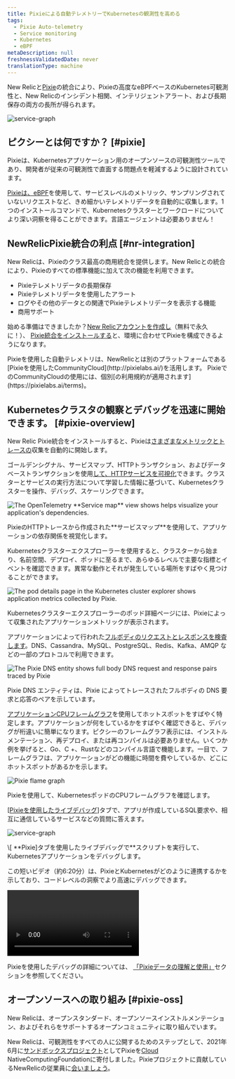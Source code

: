 ```yaml
---
title: Pixieによる自動テレメトリーでKubernetesの観測性を高める
tags:
  - Pixie Auto-telemetry
  - Service monitoring
  - Kubernetes
  - eBPF
metaDescription: null
freshnessValidatedDate: never
translationType: machine
---
```








New Relicと[Pixie](https://px.dev/)の統合により、Pixieの高度なeBPFベースのKubernetes可観測性と、New Relicのインシデント相関、インテリジェントアラート、および長期保存の両方の長所が得られます。

<img
  title="service graph in live debugger"
  alt="service-graph"
  src={pixieServiceGraph}
/>

## ピクシーとは何ですか？ [#pixie]

Pixieは、Kubernetesアプリケーション用のオープンソースの可観測性ツールであり、開発者が従来の可観測性で直面する問題点を軽減するように設計されています。

[Pixieは、eBPF](https://docs.px.dev/about-pixie/pixie-ebpf)を使用して、サービスレベルのメトリック、サンプリングされていないリクエストなど、きめ細かいテレメトリデータを自動的に収集します。1つのインストールコマンドで、Kubernetesクラスターとワークロードについてより深い洞察を得ることができます。言語エージェントは必要ありません！

## NewRelicPixie統合の利点 [#nr-integration]

New Relicは、Pixieのクラス最高の商用統合を提供します。New Relicとの統合により、Pixieのすべての標準機能に加えて次の機能を利用できます。

* Pixieテレメトリデータの長期保存
* Pixieテレメトリデータを使用したアラート
* ログやその他のデータとの関連でPixieテレメトリデータを表示する機能
* 商用サポート

始める準備はできましたか？[New Relicアカウントを作成し](https://newrelic.com/signup)（無料で永久に！）、 [Pixie統合をインストールする](/docs/kubernetes-pixie/auto-telemetry-pixie/install-auto-telemetry-pixie/)と、環境に合わせてPixieを構成できるようになります。

<Callout variant="important">
  Pixieを使用した自動テレメトリは、NewRelicとは別のプラットフォームである[Pixieを使用したCommunityCloud](http://pixielabs.ai/)を活用します。 PixieでのCommunityCloudの使用には、個別[の利用規約が適用されます](https://pixielabs.ai/terms)。
</Callout>

## Kubernetesクラスタの観察とデバッグを迅速に開始できます。 [#pixie-overview]

New Relic Pixie統合をインストールすると、Pixieは[さまざまなメトリックとトレースの](https://docs.px.dev/about-pixie/data-sources/)収集を自動的に開始します。

ゴールデンシグナル、サービスマップ、HTTPトランザクション、およびデータベーストランザクションを使用[して、HTTPサービスを可視化](/docs/kubernetes-pixie/auto-telemetry-pixie/understand-use-data/explore-pixie-data#service-health)できます。クラスターとサービスの実行方法について学習した情報に基づいて、Kubernetesクラスターを操作、デバッグ、スケーリングできます。

<img
  title="The OpenTelemetry **Service map** view shows helps visualize your application's dependencies."
  alt="The OpenTelemetry **Service map** view shows helps visualize your application's dependencies."
  src={pixieServiceOtelMap}
/>

<figcaption>
  PixieのHTTPトレースから作成された**サービスマップ**を使用して、アプリケーションの依存関係を視覚化します。
</figcaption>

Kubernetesクラスターエクスプローラーを使用すると、クラスターから始まり、名前空間、デプロイ、ポッドに至るまで、あらゆるレベルで主要な指標とイベントを確認できます。異常な動作とそれが発生している場所をすばやく見つけることができます。

<img
  title="The pod details page in the Kubernetes cluster explorer shows application metrics collected by Pixie."
  alt="The pod details page in the Kubernetes cluster explorer shows application metrics collected by Pixie."
  src={pixieKcePodDetails}
/>

<figcaption>
  Kubernetesクラスターエクスプローラーのポッド詳細ページには、Pixieによって収集されたアプリケーションメトリックが表示されます。
</figcaption>

アプリケーションによって行われた[フルボディのリクエストとレスポンスを検査します](/docs/kubernetes-pixie/auto-telemetry-pixie/understand-use-data/pixie-entities)。DNS、Cassandra、MySQL、PostgreSQL、Redis、Kafka、AMQP などの一部のプロトコルで利用できます。

<img
  title="The Pixie DNS entity shows full body DNS request and response pairs traced by Pixie"
  alt="The Pixie DNS  entity shows full body DNS request and response pairs traced by Pixie"
  src={pixieDnsEntity}
/>

<figcaption>
  Pixie DNS エンティティは、Pixie によってトレースされたフルボディの DNS 要求と応答のペアを示しています。
</figcaption>

[アプリケーションCPUフレームグラフ](/docs/kubernetes-pixie/auto-telemetry-pixie/understand-use-data/explore-pixie-data#cpu-profiles)を使用してホットスポットをすばやく特定します。アプリケーションが何をしているかをすばやく確認できると、デバッグが桁違いに簡単になります。ピクシーのフレームグラフ表示には、インストルメンテーション、再デプロイ、または再コンパイルは必要ありません。いくつか例を挙げると、Go、C +、Rustなどのコンパイル言語で機能します。一目で、フレームグラフは、アプリケーションがどの機能に時間を費やしているか、どこにホットスポットがあるかを示します。

<img
  title="Pixie flame graph"
  alt="Pixie flame graph"
  src={pixieFlamegraph}
/>

<figcaption>
  Pixieを使用して、KubernetesポッドのCPUフレームグラフを確認します。
</figcaption>

\[[Pixieを使用したライブデバッグ](/docs/kubernetes-pixie/auto-telemetry-pixie/understand-use-data/live-debugging-with-pixie)]タブで、アプリが作成しているSQL要求や、相互に通信しているサービスなどの質問に答えます。

<img
  title="service graph in live debugger"
  alt="service-graph"
  src={pixieLiveDebugging}
/>

<figcaption>
  \[ **Pixie]タブを使用したライブデバッグで**スクリプトを実行して、Kubernetesアプリケーションをデバッグします。
</figcaption>

この短いビデオ（約6:20分）は、PixieとKubernetesがどのように連携するかを示しており、コードレベルの洞察でより高速にデバッグできます。

<Video
  id="QO7vz0jQEUI"
  type="youtube"
/>

Pixieを使用したデバッグの詳細については、 [「Pixieデータの理解と使用」](/docs/kubernetes-pixie/auto-telemetry-pixie/understand-use-data/overview)セクションを参照してください。

## オープンソースへの取り組み [#pixie-oss]

New Relicは、オープンスタンダード、オープンソースインストルメンテーション、およびそれらをサポートするオープンコミュニティに取り組んでいます。

New Relicは、可観測性をすべての人に公開するためのステップとして、2021年6月に[サンドボックスプロジェクト](https://www.cncf.io/sandbox-projects/)としてPixieを[Cloud](https://www.cncf.io/) NativeComputingFoundationに寄付しました。Pixieプロジェクトに貢献しているNewRelicの従業員に[会いましょう](https://opensource.newrelic.com/projects/pixie)。